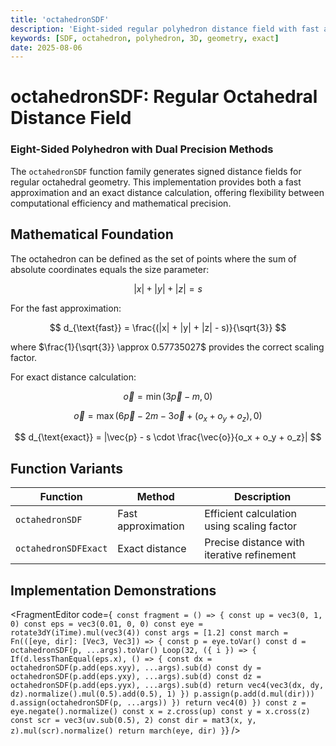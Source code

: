 ```yaml
---
title: 'octahedronSDF'
description: 'Eight-sided regular polyhedron distance field with fast and exact variants'
keywords: [SDF, octahedron, polyhedron, 3D, geometry, exact]
date: 2025-08-06
---
```



# octahedronSDF: Regular Octahedral Distance Field

### Eight-Sided Polyhedron with Dual Precision Methods

The `octahedronSDF` function family generates signed distance fields for regular octahedral geometry. This implementation provides both a fast approximation and an exact distance calculation, offering flexibility between computational efficiency and mathematical precision.

## Mathematical Foundation

The octahedron can be defined as the set of points where the sum of absolute coordinates equals the size parameter:

$$
|x| + |y| + |z| = s
$$

For the fast approximation:

$$
d_{\text{fast}} = \frac{(|x| + |y| + |z| - s)}{\sqrt{3}}
$$

where $\frac{1}{\sqrt{3}} \approx 0.57735027$ provides the correct scaling factor.

For exact distance calculation:

$$
\vec{o} = \min(3\vec{p} - m, 0)
$$

$$
\vec{o} = \max(6\vec{p} - 2m - 3\vec{o} + (o_x + o_y + o_z), 0)
$$

$$
d_{\text{exact}} = |\vec{p} - s \cdot \frac{\vec{o}}{o_x + o_y + o_z}|
$$

## Function Variants

| Function             | Method             | Description                                |
| -------------------- | ------------------ | ------------------------------------------ |
| `octahedronSDF`      | Fast approximation | Efficient calculation using scaling factor |
| `octahedronSDFExact` | Exact distance     | Precise distance with iterative refinement |

## Implementation Demonstrations

<FragmentEditor
        code={`
const fragment = () => {
        const up = vec3(0, 1, 0)
        const eps = vec3(0.01, 0, 0)
        const eye = rotate3dY(iTime).mul(vec3(4))
        const args = [1.2]
        const march = Fn(([eye, dir]: [Vec3, Vec3]) => {
                const p = eye.toVar()
                const d = octahedronSDF(p, ...args).toVar()
                Loop(32, ({ i }) => {
                        If(d.lessThanEqual(eps.x), () => {
                                const dx = octahedronSDF(p.add(eps.xyy), ...args).sub(d)
                                const dy = octahedronSDF(p.add(eps.yxy), ...args).sub(d)
                                const dz = octahedronSDF(p.add(eps.yyx), ...args).sub(d)
                                return vec4(vec3(dx, dy, dz).normalize().mul(0.5).add(0.5), 1)
                        })
                        p.assign(p.add(d.mul(dir)))
                        d.assign(octahedronSDF(p, ...args))
                })
                return vec4(0)
        })
        const z = eye.negate().normalize()
        const x = z.cross(up)
        const y = x.cross(z)
        const scr = vec3(uv.sub(0.5), 2)
        const dir = mat3(x, y, z).mul(scr).normalize()
        return march(eye, dir)
}`}
/>
